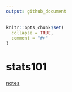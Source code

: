 ```yaml
---
output: github_document
---
```


<!-- README.md is generated from README.Rmd. Please edit that file -->

```r
knitr::opts_chunk$set(
  collapse = TRUE,
  comment = "#>"
)
```
# stats101

<!-- badges: start -->
<!-- badges: end -->

[notes](http://dkidney.github.io/stats101/index.html)
